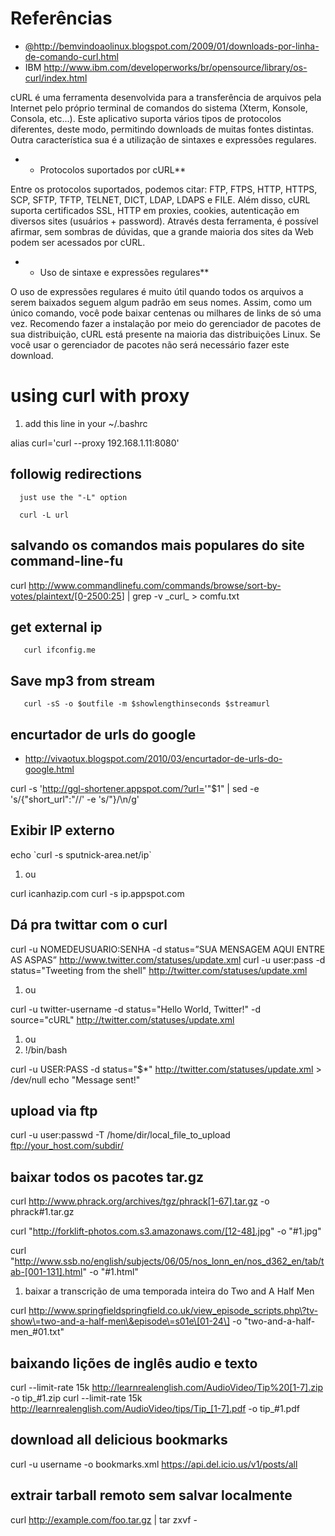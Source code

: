 =Referências=
* [[@http://bemvindoaolinux.blogspot.com/2009/01/downloads-por-linha-de-comando-curl.html]]
* IBM [[http://www.ibm.com/developerworks/br/opensource/library/os-curl/index.html]]

cURL é uma ferramenta desenvolvida para a transferência de arquivos pela
Internet pelo próprio terminal de comandos do sistema (Xterm, Konsole, Consola,
etc...). Este aplicativo suporta vários tipos de protocolos diferentes, deste
modo, permitindo downloads de muitas fontes distintas. Outra característica sua
é a utilização de sintaxes e expressões regulares.

**Protocolos suportados por cURL**

Entre os protocolos suportados, podemos citar: FTP, FTPS, HTTP, HTTPS, SCP,
SFTP, TFTP, TELNET, DICT, LDAP, LDAPS e FILE. Além disso, cURL suporta
certificados SSL, HTTP em proxies, cookies, autenticação em diversos sites
(usuários + password). Através desta ferramenta, é possível afirmar, sem
sombras de dúvidas, que a grande maioria dos sites da Web podem ser acessados
por cURL.

**Uso de sintaxe e expressões regulares**

O uso de expressões regulares é muito útil quando todos os arquivos a serem
baixados seguem algum padrão em seus nomes. Assim, como um único comando, você
pode baixar centenas ou milhares de links de só uma vez.  Recomendo fazer a
instalação por meio do gerenciador de pacotes de sua distribuição, cURL está
presente na maioria das distribuições Linux. Se você usar o gerenciador de
pacotes não será necessário fazer este download.

=using curl with proxy=

# add this line in your ~/.bashrc
alias curl='curl --proxy 192.168.1.11:8080'

== followig redirections ==

   just use the "-L" option

   curl -L url

==salvando os comandos mais populares do site command-line-fu==

curl http://www.commandlinefu.com/commands/browse/sort-by-votes/plaintext/[0-2500:25] | grep -v _curl_ > comfu.txt

==get external ip==

    curl ifconfig.me

==Save mp3 from stream==

    curl -sS -o $outfile -m $showlengthinseconds $streamurl

==encurtador de urls do google==
* http://vivaotux.blogspot.com/2010/03/encurtador-de-urls-do-google.html

curl -s 'http://ggl-shortener.appspot.com/?url='"$1" | sed -e 's/{"short_url":"//' -e 's/"}/\n/g'

==Exibir IP externo==

echo `curl -s sputnick-area.net/ip`

# ou
curl icanhazip.com
curl -s ip.appspot.com

==Dá pra twittar com o curl==

curl -u NOMEDEUSUARIO:SENHA -d status=”SUA MENSAGEM AQUI ENTRE AS ASPAS” http://www.twitter.com/statuses/update.xml
curl -u user:pass -d status="Tweeting from the shell" http://twitter.com/statuses/update.xml

# ou
curl -u twitter-username -d status="Hello World, Twitter!" -d source="cURL" http://twitter.com/statuses/update.xml

#ou
#!/bin/bash
curl -u USER:PASS -d status="$*" http://twitter.com/statuses/update.xml > /dev/null
echo "Message sent!"

==upload via ftp==

curl -u user:passwd -T /home/dir/local_file_to_upload ftp://your_host.com/subdir/

==baixar todos os pacotes tar.gz==

curl http://www.phrack.org/archives/tgz/phrack[1-67].tar.gz -o phrack#1.tar.gz

curl "http://forklift-photos.com.s3.amazonaws.com/[12-48].jpg" -o "#1.jpg"

curl "http://www.ssb.no/english/subjects/06/05/nos_lonn_en/nos_d362_en/tab/tab-[001-131].html" -o "#1.html"

# baixar a transcrição de uma temporada inteira do Two and A Half Men
curl http://www.springfieldspringfield.co.uk/view_episode_scripts.php\?tv-show\=two-and-a-half-men\&episode\=s01e\[01-24\] -o "two-and-a-half-men_#01.txt"

==baixando lições de inglês audio e texto==

curl --limit-rate 15k http://learnrealenglish.com/AudioVideo/Tip%20[1-7].zip -o tip_#1.zip
curl --limit-rate 15k http://learnrealenglish.com/AudioVideo/tips/Tip_[1-7].pdf -o tip_#1.pdf

==download all delicious bookmarks==

curl -u username -o bookmarks.xml https://api.del.icio.us/v1/posts/all

==extrair tarball remoto sem salvar localmente==

curl http://example.com/foo.tar.gz | tar zxvf -
